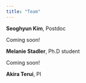```yaml
---
title: "Team"
---
```


**Seoghyun Kim**, Postdoc

Coming soon!

**Melanie Stadler**, Ph.D student

Coming soon!

**Akira Terui**, PI



